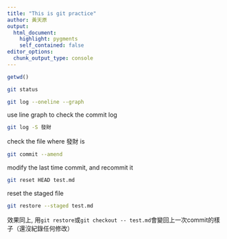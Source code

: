 ```yaml
---
title: "This is git practice"
author: 黃天原
output:
  html_document: 
    highlight: pygments
    self_contained: false
editor_options: 
  chunk_output_type: console
---
```

```r
getwd()
```

```bash
git status
```

```bash
git log --oneline --graph
```
use line graph to check the commit log

```bash
git log -S 發財
```
check the file where 發財 is

```bash
git commit --amend 
```
modify the last time commit, and recommit it

```bash
git reset HEAD test.md
```
reset the staged file

```bash
git restore --staged test.md
```
效果同上, 用```git restore```或```git checkout -- test.md```會變回上一次commit的樣子（還沒紀錄任何修改）